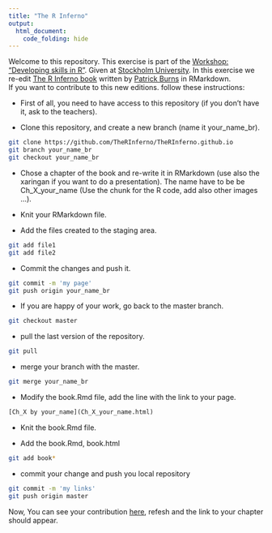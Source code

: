 ```yaml
---
title: "The R Inferno"
output: 
  html_document:
    code_folding: hide
---
```


Welcome to this repository. This exercise is part of the [Workshop: "Developing skills in R"](https://deepskillsr.github.io/). Given at [Stockholm University](https://www.su.se/deep/english/about-us/events/workshop-developing-skills-in-r-1.402004). In this exercise we re-edit [The R Inferno book](https://www.burns-stat.com/pages/Tutor/R_inferno.pdf) written by [Patrick Burns](https://www.burns-stat.com/) in RMarkdown.  
If you want to contribute to this new editions. follow these instructions:

- First of all, you need to have access to this repository (if you don't have it, ask to the teachers).

- Clone this repository, and create a new branch (name it your_name_br). 
```bash
git clone https://github.com/TheRInferno/TheRInferno.github.io
git branch your_name_br
git checkout your_name_br
```

- Chose a chapter of the book and re-write it in RMarkdown (use also the xaringan if you want to do a presentation). The name have to be be Ch_X_your_name (Use the chunk for the R code, add also other images ...).

- Knit your RMarkdown file.

- Add the files created to the staging area. 
```bash
git add file1
git add file2
```

- Commit the changes and push it.
```bash
git commit -m 'my page'
git push origin your_name_br
```

- If you are happy of your work, go back to the master branch.
```bash
git checkout master

```

- pull the last version of the repository.
```bash
git pull
```

- merge your branch with the master.
```bash
git merge your_name_br
```

- Modify the book.Rmd file, add the line with the link to your page.
```r
[Ch_X by your_name](Ch_X_your_name.html)
```

- Knit the book.Rmd file.

- Add the book.Rmd, book.html
```bash
git add book*
```


- commit your change and push you local repository
```bash
git commit -m 'my links'
git push origin master
```


Now, You can see your contribution [here](https://TheRInferno.github.io/book.html), refesh and the link to your chapter should appear.

